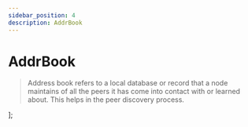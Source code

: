 ```yaml
---
sidebar_position: 4
description: AddrBook
---
```


# AddrBook

> Address book refers to a local database or record that a node maintains of all the peers it has come into contact with or learned about. This helps in the peer discovery process.




];



<SelectPaste endpoints={endpoints} codeTemplate={addrBook} home={home} binary={binary} tip="Click on any endpoint to paste it into the code block." />
